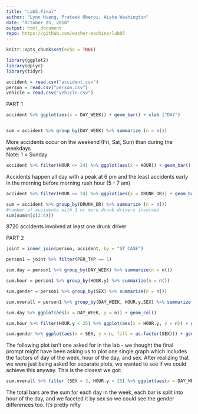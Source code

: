 ```yaml
---
title: "Lab5.Final"
author: "Lynn Huang, Prateek Oberoi, Aisha Washington"
date: "October 25, 2018"
output: html_document
repo: https://github.com/washer-machine/lab05
---
```


```r
knitr::opts_chunk$set(echo = TRUE)
```

```r
library(ggplot2)
library(dplyr)
library(tidyr)

accident = read.csv("accident.csv")
person = read.csv("person.csv")
vehicle = read.csv("vehicle.csv")
```

PART 1

```r
accident %>% ggplot(aes(x = DAY_WEEK)) + geom_bar() + xlab ("DAY")


sum = accident %>% group_by(DAY_WEEK) %>% summarize (n = n())
```

More accidents occur on the weekend (Fri, Sat, Sun) than during the weekdays  
Note: 1 = Sunday

```r
accident %>% filter(HOUR <= 24) %>% ggplot(aes(x = HOUR)) + geom_bar() 
```

Accidents happen all day with a peak at 6 pm and the least accidents early in the morning before morning rush hour (5 - 7 am)  

```r
accident %>% filter(HOUR <= 24) %>% ggplot(aes(x = DRUNK_DR)) + geom_bar() 

sum = accident %>% group_by(DRUNK_DR) %>% summarize (n = n())
#number of accidents with 1 or more drunk drivers involved
sum(sum$n[c(2:4)])
```

8720 accidents involved at least one drunk driver

PART 2 

```r
joint = inner_join(person, accident, by = "ST_CASE")

person1 = joint %>% filter(PER_TYP == 1)
```

```r
sum.day = person1 %>% group_by(DAY_WEEK) %>% summarize(n = n())

sum.hour = person1 %>% group_by(HOUR.y) %>% summarize(n = n())

sum.gender = person1 %>% group_by(SEX) %>% summarize(n = n())

sum.overall = person1 %>% group_by(DAY_WEEK, HOUR.y,SEX) %>% summarize(n = n())
```

```r
sum.day %>% ggplot(aes(x = DAY_WEEK, y = n)) + geom_col()
```

```r
sum.hour %>% filter(HOUR.y < 25) %>% ggplot(aes(x = HOUR.y, y = n)) + geom_col()
```

```r
sum.gender %>% ggplot(aes(x = SEX, y = n, fill = as.factor(SEX))) + geom_col() + ylab("COUNT") 
```

The following plot isn't one asked for in the lab - we thought the final prompt might have been asking us to plot one single graph which includes the factors of day of the week, hour of the day, and sex. After realizing that we were just being asked for separate plots, we wanted to see if we could achieve this anyway. This is the closest we got: 
```r
sum.overall %>% filter (SEX < 3, HOUR.y < 25) %>% ggplot(aes(x = DAY_WEEK,y = n, fill = as.factor(HOUR.y))) + geom_col() + facet_wrap(~SEX) + xlab ("Day") + ylab("Count") 
```
The total bars are the sum for each day in the week, each bar is split into hour of the day, and we faceted it by sex so we could see the gender differences too. It's pretty nifty
